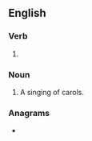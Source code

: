 ==English==

===Verb===
{{head|en|present participle}}

# {{lb|en|US}} {{present participle of|carol|lang=en|nocat=1}}

===Noun===
{{en-noun}}

# A singing of carols.

===Anagrams===
* {{anagrams|en|garcinol|oracling}}
